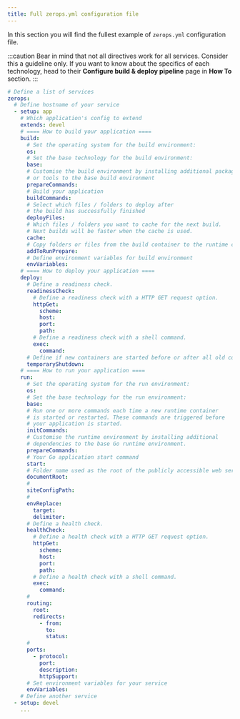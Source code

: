 ```yaml
---
title: Full zerops.yml configuration file
---
```


In this section you will find the fullest example of `zerops.yml` configuration file.

:::caution
Bear in mind that not all directives work for all services. Consider this a guideline only. If you want to know about the specifics of each technology, head to their **Configure build & deploy pipeline** page in **How To** section.
:::

```yml
# Define a list of services
zerops:
  # Define hostname of your service
  - setup: app
    # Which application's config to extend
    extends: devel
    # ==== How to build your application ====
  	build:
  	  # Set the operating system for the build environment:
  	  os:
  	  # Set the base technology for the build environment:
  	  base:
      # Customise the build environment by installing additional packages
      # or tools to the base build environment
      prepareCommands:
      # Build your application
      buildCommands:
      # Select which files / folders to deploy after
      # the build has successfully finished
      deployFiles:
      # Which files / folders you want to cache for the next build.
      # Next builds will be faster when the cache is used.
      cache:
      # Copy folders or files from the build container to the runtime container.
      addToRunPrepare:
      # Define environment variables for build environment
      envVariables:
    # ==== How to deploy your application ====
  	deploy:
  	  # Define a readiness check.
  	  readinessCheck:
  	    # Define a readiness check with a HTTP GET request option.
        httpGet:
          scheme:
          host:
          port:
          path:
        # Define a readiness check with a shell command.
        exec:
          command:
      # Define if new containers are started before or after all old containers are removed.
      temporaryShutdown:
    # ==== How to run your application ====
  	run:
      # Set the operating system for the run environment:
      os:
      # Set the base technology for the run environment:
      base:
      # Run one or more commands each time a new runtime container
      # is started or restarted. These commands are triggered before
      # your application is started.
  	  initCommands:
      # Customise the runtime environment by installing additional
      # dependencies to the base Go runtime environment.
      prepareCommands:
      # Your Go application start command
      start:
      # Folder name used as the root of the publicly accessible web server content.
      documentRoot:
      #
      siteConfigPath:
      #
      envReplace:
       	target:
       	delimiter:
      # Define a health check.
      healthCheck:
        # Define a health check with a HTTP GET request option.
	    httpGet:
	      scheme:
          host:
          port:
          path:
        # Define a health check with a shell command.
	    exec:
	      command:
	  #
	  routing:
	    root:
	    redirects:
	      - from:
	        to:
	        status:
	  #
	  ports:
	    - protocol:
	      port:
	      description:
	      httpSupport:
	  # Set environment variables for your service
  	  envVariables:
  	# Define another service
  - setup: devel
    ...
```